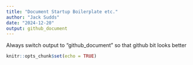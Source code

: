 ```yaml
---
title: "Document Startup Boilerplate etc."
author: "Jack Sudds"
date: "2024-12-20"
output: github_document
---
```


Always switch output to "github_document" so that github bit looks better

```r
knitr::opts_chunk$set(echo = TRUE)
```

